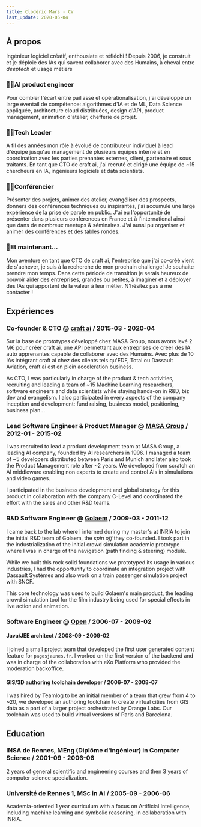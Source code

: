 ```yaml
---
title: Clodéric Mars - CV
last_update: 2020-05-04
---
```




## À propos

Ingénieur logiciel créatif, enthousiate et réfléchi ! Depuis 2006, je construit
et je déploie des IAs qui savent collaborer avec des Humains, à cheval entre
_deeptech_ et usage métiers

### 👷‍♂️AI product engineer

Pour combler l'écart entre paillasse et opérationalisation, j'ai développé un
large éventail de compétence: algorithmes d'IA et de ML, Data Science appliquée,
architecture cloud distribuées, design d'API, product management, animation
d'atelier, chefferie de projet.

### 👨‍💻Tech Leader

A fil des années mon rôle à évolué de contributeur individuel à lead d'équipe
jusqu'au management de plusieurs équipes interne et en coordination avec les
parties prenantes externes, client, partenaire et sous traitants. En tant que
CTO de craft ai, j'ai recruté et dirigé une équipe de ~15 chercheurs en IA,
ingénieurs logiciels et data scientists.

### 👨‍🏫Conférencier

Présenter des projets, animer des atelier, evangéliser des prospects, donners
des conférences techniques ou inspirantes, j'ai accumulé une large expérience de
la prise de parole en public. J'ai eu l'opportunité de présenter dans plusieurs
conférences en France et à l'international ainsi que dans de nombreux meetups &
séminaires. J'ai aussi pu organiser et animer des conférences et des tables
rondes.

### 🤟Et maintenant...

Mon aventure en tant que CTO de craft ai, l'entreprise que j'ai co-créé vient de
s'achever, je suis à la recherche de mon prochain challenge! Je souhaite prendre
mon temps. Dans cette période de transition je serais heureux de pouvoir aider
des entreprises, grandes ou petites, à imaginer et à déployer des IAs qui
apportent de la valeur à leur métier. N'hésitez pas à me contacter !

## Expériences

### Co-founder & CTO @ [craft ai](https://www.craft.ai/) / 2015-03 - 2020-04

Sur la base de prototypes développé chez MASA Group, nous avons levé 2 M€ pour
créer craft ai, une API permettant aux entreprises de créer des IA auto
apprenantes capable de collaborer avec des Humains. Avec plus de 10 IAs
intégrant craft ai chez des clients tels qu'EDF, Total ou Dassault Aviation,
craft ai est en plein acceleration business.

As CTO, I was particularly in charge of the product & tech activities,
recruiting and leading a team of ~15 Machine Learning researchers, software
engineers and data scientists while staying hands-on in R&D, biz dev and
evangelism. I also participated in every aspects of the company inception and
development: fund raising, business model, positioning, business plan...

### Lead Software Engineer & Product Manager @ [MASA Group](https://masasim.com/) / 2012-01 - 2015-02

I was recruited to lead a product development team at MASA Group, a leading AI
company, founded by AI researchers in 1996. I managed a team of ~5 developers
distributed between Paris and Munich and later also took the Product Management
role after ~2 years. We developed from scratch an AI middleware enabling non
experts to create and control AIs in simulations and video games.

I participated in the business development and global strategy for this product
in collaboration with the company C-Level and coordinated the effort with the
sales and other R&D teams.

### R&D Software Engineer @ [Golaem](http://golaem.com/) / 2009-03 - 2011-12

I came back to the lab where I interned during my master's at INRIA to join the
initial R&D team of Golaem, the _spin off_ they co-founded. I took part in the
industrialization of the initial crowd simulation academic prototype where I was
in charge of the navigation (path finding & steering) module.

While we built this rock solid foundations we prototyped its usage in various
industries, I had the opportunity to coordinate an integration project with
Dassault Systèmes and also work on a train passenger simulation project with
SNCF.

This core technology was used to build Golaem's main product, the leading crowd
simulation tool for the film industry being used for special effects in live
action and animation.

### Software Engineer @ [Open](https://www.open.global/fr) / 2006-07 - 2009-02

#### Java/JEE architect / 2008-09 - 2009-02

I joined a small project team that developed the first user generated content
feature for `pagesjaunes.fr`. I worked on the first version of the backend and
was in charge of the collaboration with eXo Platform who provided the moderation
backoffice.

#### GIS/3D authoring toolchain developer / 2006-07 - 2008-07

I was hired by Teamlog to be an initial member of a team that grew from 4 to
~20, we developed an authoring toolchain to create virtual cities from GIS data
as a part of a larger project orchestrated by Orange Labs. Our toolchain was
used to build virtual versions of Paris and Barcelona.

## Education

### INSA de Rennes, MEng (Diplôme d'ingénieur) in Computer Science / 2001-09 - 2006-06

2 years of general scientific and engineering courses and then 3 years of
computer science specialization.

### Université de Rennes 1, MSc in AI / 2005-09 - 2006-06

Academia-oriented 1 year curriculum with a focus on Artificial Intelligence,
including machine learning and symbolic reasoning, in collaboration with INRIA.
